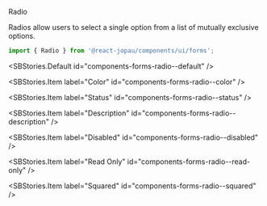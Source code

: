 
<SBTitle>Radio</SBTitle>

<SBDescription>
  Radios allow users to select a single option from a list of mutually exclusive options.
</SBDescription>

```jsx dark
import { Radio } from '@react-jopau/components/ui/forms';
```

<SBStories.Default id="components-forms-radio--default" />

<SBArgsTable component={Radio} />

<SBStories>
<SBStories.Item label="Sizes" id="components-forms-radio--sizes" />

<SBStories.Item label="Color" id="components-forms-radio--color" />

<SBStories.Item label="Status" id="components-forms-radio--status" />

<SBStories.Item label="Description" id="components-forms-radio--description" />

<SBStories.Item label="Disabled" id="components-forms-radio--disabled" />

<SBStories.Item label="Read Only" id="components-forms-radio--read-only" />

<SBStories.Item label="Squared" id="components-forms-radio--squared" />
</SBStories>
